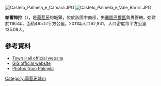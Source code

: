 {{Coord|38|40|N|8|58|W|display=title}}

[[Image:Castelo_Palmela_e_Camara.JPG|thumb]]
[[Image:Castelo_Palmela_e_Vale_Barris.JPG|thumb]]

'''帕爾梅拉'''（{{lang-pt|Palmela}}），是[[葡萄牙|葡萄牙]]的城鎮，位於該國中南部，由[[塞圖巴爾區|塞圖巴爾區]]負責管轄，始建於1185年，面積465.12平方公里，2011年人口62,831，人口密度每平方公里135.09人。

==參考資料==
*[http://www.cm-palmela.pt/ Town Hall official website] {{Wayback|url=http://www.cm-palmela.pt/ |date=20210121122136 }}
*[http://sig.cm-palmela.pt/ GIS official website] {{Wayback|url=http://sig.cm-palmela.pt/ |date=20190916130513 }}
*[http://www.flickr.com/photos/vitor107/sets/72057594052758963/ Photos from Palmela] {{Wayback|url=http://www.flickr.com/photos/vitor107/sets/72057594052758963/ |date=20060830204746 }}

{{Portugal-geo-stub}}
[[Category:葡萄牙城市|Category:葡萄牙城市]]